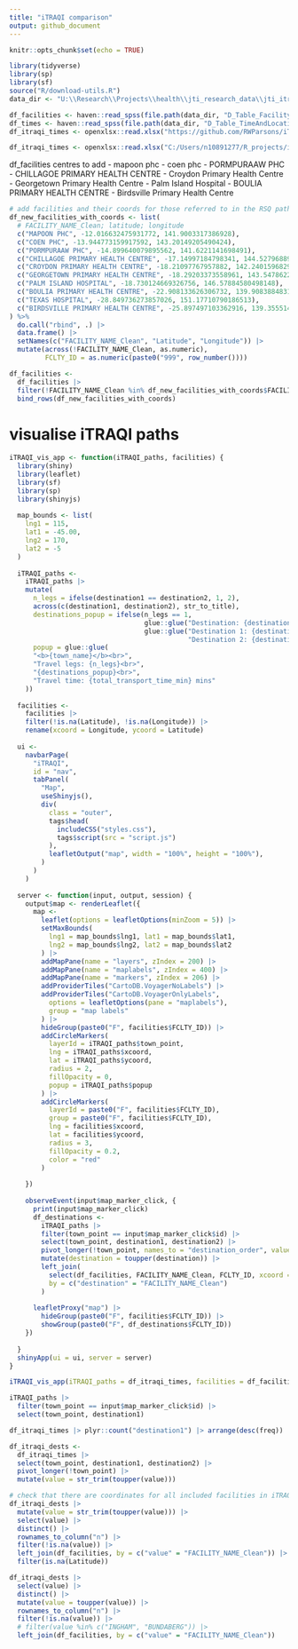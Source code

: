 ```yaml
---
title: "iTRAQI comparison"
output: github_document
---
```


```r
knitr::opts_chunk$set(echo = TRUE)
```

```r
library(tidyverse)
library(sp)
library(sf)
source("R/download-utils.R")
data_dir <- "U:\\Research\\Projects\\health\\jti_research_data\\jti_itraqi"
```


```r
df_facilities <- haven::read_spss(file.path(data_dir, "D_Table_FacilityDescription.sav")) 
df_times <- haven::read_spss(file.path(data_dir, "D_Table_TimeAndLocation_LongFileSELECT.sav"))
df_itraqi_times <- openxlsx::read.xlsx("https://github.com/RWParsons/iTRAQI/blob/main/input/drive_times/Qld_towns_RSQ%20pathways%20V3.xlsx?raw=TRUE", startRow = 3) |> janitor::clean_names()

df_itraqi_times <- openxlsx::read.xlsx("C:/Users/n10891277/R_projects/iTRAQI/input/drive_times/Qld_towns_RSQ pathways V3.xlsx", startRow = 3) |> janitor::clean_names()
```


df_facilities
  centres to add
  - mapoon phc
  - coen phc
  - PORMPURAAW PHC
  - CHILLAGOE PRIMARY HEALTH CENTRE
  - Croydon Primary Health Centre
  - Georgetown Primary Health Centre
  - Palm Island Hospital
  - BOULIA PRIMARY HEALTH CENTRE
  - Birdsville Primary Health Centre


```r
# add facilities and their coords for those referred to in the RSQ pathways (iTRAQI) but not in the df_facilities
df_new_facilities_with_coords <- list(
  # FACILITY_NAME_Clean; latitude; longitude
  c("MAPOON PHC", -12.016632475931772, 141.9003317386928),
  c("COEN PHC", -13.944773159917592, 143.20149205490424),
  c("PORMPURAAW PHC", -14.899640079895562, 141.6221141698491),
  c("CHILLAGOE PRIMARY HEALTH CENTRE", -17.14997184798341, 144.52796889646453),
  c("CROYDON PRIMARY HEALTH CENTRE", -18.21097767957882, 142.2401596829941),
  c("GEORGETOWN PRIMARY HEALTH CENTRE", -18.29203373558961, 143.54786222660186),
  c("PALM ISLAND HOSPITAL", -18.730124669326756, 146.57884580498148),
  c("BOULIA PRIMARY HEALTH CENTRE", -22.908133626306732, 139.90838848311506),
  c("TEXAS HOSPITAL", -28.849736273857026, 151.17710790186513),
  c("BIRDSVILLE PRIMARY HEALTH CENTRE", -25.897497103362916, 139.35551489854396)
) %>%
  do.call("rbind", .) |> 
  data.frame() |> 
  setNames(c("FACILITY_NAME_Clean", "Latitude", "Longitude")) |> 
  mutate(across(!FACILITY_NAME_Clean, as.numeric),
         FCLTY_ID = as.numeric(paste0("999", row_number())))

df_facilities <- 
  df_facilities |> 
  filter(!FACILITY_NAME_Clean %in% df_new_facilities_with_coords$FACILITY_NAME_Clean) |> 
  bind_rows(df_new_facilities_with_coords)
```

# visualise iTRAQI paths
```r
iTRAQI_vis_app <- function(iTRAQI_paths, facilities) {
  library(shiny)
  library(leaflet)
  library(sf)
  library(sp)
  library(shinyjs)
  
  map_bounds <- list(
    lng1 = 115,
    lat1 = -45.00,
    lng2 = 170,
    lat2 = -5
  )
  
  iTRAQI_paths <-
    iTRAQI_paths |> 
    mutate(
      n_legs = ifelse(destination1 == destination2, 1, 2),
      across(c(destination1, destination2), str_to_title),
      destinations_popup = ifelse(n_legs == 1, 
                                  glue::glue("Destination: {destination1} ({transport_mode1})"),
                                  glue::glue("Destination 1: {destination1} ({transport_mode1})<br>",
                                             "Destination 2: {destination2} ({transport_mode2})")),
      popup = glue::glue(
      "<b>{town_name}</b><br>",
      "Travel legs: {n_legs}<br>",
      "{destinations_popup}<br>",
      "Travel time: {total_transport_time_min} mins"
    ))
  
  facilities <-
    facilities |> 
    filter(!is.na(Latitude), !is.na(Longitude)) |> 
    rename(xcoord = Longitude, ycoord = Latitude)
  
  ui <- 
    navbarPage(
      "iTRAQI",
      id = "nav",
      tabPanel(
        "Map",
        useShinyjs(),
        div(
          class = "outer",
          tags$head(
            includeCSS("styles.css"),
            tags$script(src = "script.js")
          ),
          leafletOutput("map", width = "100%", height = "100%"),
        )
      )
    )
  
  server <- function(input, output, session) {
    output$map <- renderLeaflet({
      map <- 
        leaflet(options = leafletOptions(minZoom = 5)) |> 
        setMaxBounds(
          lng1 = map_bounds$lng1, lat1 = map_bounds$lat1,
          lng2 = map_bounds$lng2, lat2 = map_bounds$lat2
        ) |> 
        addMapPane(name = "layers", zIndex = 200) |> 
        addMapPane(name = "maplabels", zIndex = 400) |> 
        addMapPane(name = "markers", zIndex = 206) |> 
        addProviderTiles("CartoDB.VoyagerNoLabels") |> 
        addProviderTiles("CartoDB.VoyagerOnlyLabels",
          options = leafletOptions(pane = "maplabels"),
          group = "map labels"
        ) |> 
        hideGroup(paste0("F", facilities$FCLTY_ID)) |> 
        addCircleMarkers(
          layerId = iTRAQI_paths$town_point,
          lng = iTRAQI_paths$xcoord, 
          lat = iTRAQI_paths$ycoord,
          radius = 2, 
          fillOpacity = 0,
          popup = iTRAQI_paths$popup
        ) |> 
        addCircleMarkers(
          layerId = paste0("F", facilities$FCLTY_ID),
          group = paste0("F", facilities$FCLTY_ID),
          lng = facilities$xcoord,
          lat = facilities$ycoord,
          radius = 3, 
          fillOpacity = 0.2,
          color = "red"
        ) 
        
    })
    
    observeEvent(input$map_marker_click, {
      print(input$map_marker_click)
      df_destinations <-
        iTRAQI_paths |> 
        filter(town_point == input$map_marker_click$id) |> 
        select(town_point, destination1, destination2) |>
        pivot_longer(!town_point, names_to = "destination_order", values_to = "destination") |> 
        mutate(destination = toupper(destination)) |> 
        left_join(
          select(df_facilities, FACILITY_NAME_Clean, FCLTY_ID, xcoord = Longitude, ycoord = Latitude), 
          by = c("destination" = "FACILITY_NAME_Clean")
        )
      
      leafletProxy("map") |> 
        hideGroup(paste0("F", facilities$FCLTY_ID)) |> 
        showGroup(paste0("F", df_destinations$FCLTY_ID))
    })
    
  }
  shinyApp(ui = ui, server = server)
}

iTRAQI_vis_app(iTRAQI_paths = df_itraqi_times, facilities = df_facilities)
```


```r
iTRAQI_paths |> 
  filter(town_point == input$map_marker_click$id) |>
  select(town_point, destination1) 
```


```r
df_itraqi_times |> plyr::count("destination1") |> arrange(desc(freq))

df_itraqi_dests <-
  df_itraqi_times |> 
  select(town_point, destination1, destination2) |> 
  pivot_longer(!town_point) |> 
  mutate(value = str_trim(toupper(value)))

# check that there are coordinates for all included facilities in iTRAQI paths
df_itraqi_dests |> 
  mutate(value = str_trim(toupper(value))) |> 
  select(value) |> 
  distinct() |> 
  rownames_to_column("n") |> 
  filter(!is.na(value)) |> 
  left_join(df_facilities, by = c("value" = "FACILITY_NAME_Clean")) |> 
  filter(is.na(Latitude))

df_itraqi_dests |> 
  select(value) |> 
  distinct() |> 
  mutate(value = toupper(value)) |> 
  rownames_to_column("n") |> 
  filter(!is.na(value)) |> 
  # filter(value %in% c("INGHAM", "BUNDABERG")) |> 
  left_join(df_facilities, by = c("value" = "FACILITY_NAME_Clean")) 

```


```r

```

